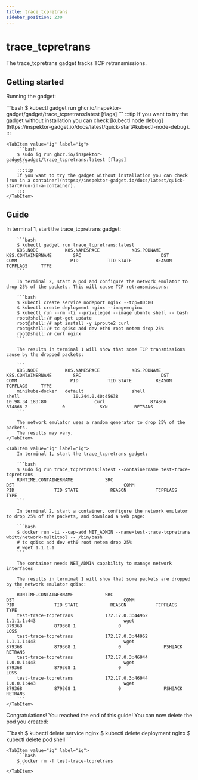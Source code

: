 ```yaml
---
title: trace_tcpretrans
sidebar_position: 230
---
```



# trace_tcpretrans

The trace_tcpretrans gadget tracks TCP retransmissions.

## Getting started

Running the gadget:

<Tabs groupId="env">
    <TabItem value="kubectl-gadget" label="kubectl gadget">
        ```bash
        $ kubectl gadget run ghcr.io/inspektor-gadget/gadget/trace_tcpretrans:latest [flags]
        ```
        :::tip
        If you want to try the gadget without installation you can check [kubectl node debug](https://inspektor-gadget.io/docs/latest/quick-start#kubectl-node-debug).
        :::
    </TabItem>

    <TabItem value="ig" label="ig">
        ```bash
        $ sudo ig run ghcr.io/inspektor-gadget/gadget/trace_tcpretrans:latest [flags]
        ```
        :::tip
        If you want to try the gadget without installation you can check [run in a container](https://inspektor-gadget.io/docs/latest/quick-start#run-in-a-container).
        :::
    </TabItem>
</Tabs>

## Guide

<Tabs groupId="env">
    <TabItem value="kubectl-gadget" label="kubectl gadget">
        In terminal 1, start the trace_tcpretrans gadget:

        ```bash
        $ kubectl gadget run trace_tcpretrans:latest
        K8S.NODE          K8S.NAMESPACE            K8S.PODNAME              K8S.CONTAINERNAME        SRC                              DST                              COMM                    PID           TID STATE         REASON        TCPFLAGS     TYPE
        ```

        In terminal 2, start a pod and configure the network emulator to drop 25% of the packets. This will cause TCP retransmissions:

        ```bash
        $ kubectl create service nodeport nginx --tcp=80:80
        $ kubectl create deployment nginx --image=nginx
        $ kubectl run --rm -ti --privileged --image ubuntu shell -- bash
        root@shell:/# apt-get update
        root@shell:/# apt install -y iproute2 curl
        root@shell:/# tc qdisc add dev eth0 root netem drop 25%
        root@shell:/# curl nginx
        ```

        The results in terminal 1 will show that some TCP transmissions cause by the dropped packets:

        ```
        K8S.NODE          K8S.NAMESPACE            K8S.PODNAME              K8S.CONTAINERNAME        SRC                              DST                              COMM                    PID           TID STATE         REASON        TCPFLAGS     TYPE
        minikube-docker   default                  shell                    shell                    10.244.0.40:45638                10.98.34.183:80                  curl                 874866        874866 2             0             SYN          RETRANS
        ```

        The network emulator uses a random generator to drop 25% of the packets.
        The results may vary.
    </TabItem>

    <TabItem value="ig" label="ig">
        In terminal 1, start the trace_tcpretrans gadget:

        ```bash
        $ sudo ig run trace_tcpretrans:latest --containername test-trace-tcpretrans
        RUNTIME.CONTAINERNAME            SRC                                         DST                                         COMM                            PID               TID STATE            REASON           TCPFLAGS         TYPE
        ```

        In terminal 2, start a container, configure the network emulator to drop 25% of the packets, and download a web page:

        ```bash
        $ docker run -ti --cap-add NET_ADMIN --name=test-trace-tcpretrans wbitt/network-multitool -- /bin/bash
        # tc qdisc add dev eth0 root netem drop 25%
        # wget 1.1.1.1
        ```

        The container needs NET_ADMIN capability to manage network interfaces

        The results in terminal 1 will show that some packets are dropped by the network emulator qdisc:
        ```
        RUNTIME.CONTAINERNAME            SRC                                         DST                                         COMM                            PID               TID STATE            REASON           TCPFLAGS         TYPE
        test-trace-tcpretrans            172.17.0.3:44962                            1.1.1.1:443                                 wget                         879368            879368 1                0                                 LOSS
        test-trace-tcpretrans            172.17.0.3:44962                            1.1.1.1:443                                 wget                         879368            879368 1                0                PSH|ACK          RETRANS
        test-trace-tcpretrans            172.17.0.3:46944                            1.0.0.1:443                                 wget                         879368            879368 1                0                                 LOSS
        test-trace-tcpretrans            172.17.0.3:46944                            1.0.0.1:443                                 wget                         879368            879368 1                0                PSH|ACK          RETRANS
        ```
    </TabItem>
</Tabs>

Congratulations! You reached the end of this guide!
You can now delete the pod you created:

<Tabs groupId="env">
    <TabItem value="kubectl-gadget" label="kubectl gadget">
        ```bash
        $ kubectl delete service nginx
        $ kubectl delete deployment nginx
        $ kubectl delete pod shell
        ```
    </TabItem>

    <TabItem value="ig" label="ig">
        ```bash
        $ docker rm -f test-trace-tcpretrans
        ```
    </TabItem>
</Tabs>
